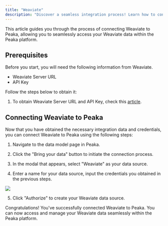 ```yaml
---
title: "Weaviate"
description: "Discover a seamless integration process! Learn how to connect Weaviate to Peaka effortlessly for streamlined transactions."
---
```


This article guides you through the process of connecting Weaviate to Peaka, allowing you to seamlessly access your Weaviate data within the Peaka platform.

## Prerequisites

Before you start, you will need the following information from Weaviate.

- Weaviate Server URL
- API Key

Follow the steps below to obtain it:

1. To obtain Weaviate Server URL and API Key, check this [article](https://weaviate.io/developers/weaviate/quickstart#:~:text=You%20need%20a%20Weaviate%20instance,the%20Details%20tab%20in%20WCD.).

## Connecting Weaviate to Peaka

Now that you have obtained the necessary integration data and credentials, you can connect Weaviate to Peaka using the following steps:

1. Navigate to the data model page in Peaka.

2. Click the "Bring your data" button to initiate the connection process.

3. In the modal that appears, select "Weaviate" as your data source.

4. Enter a name for your data source, input the credentials you obtained in the previous steps.

<img src="https://cdn.peaka.com/integrations/weaviate-1.png" />

5. Click "Authorize" to create your Weaviate data source.

Congratulations! You've successfully connected Weaviate to Peaka. You can now access and manage your Weaviate data seamlessly within the Peaka platform.
